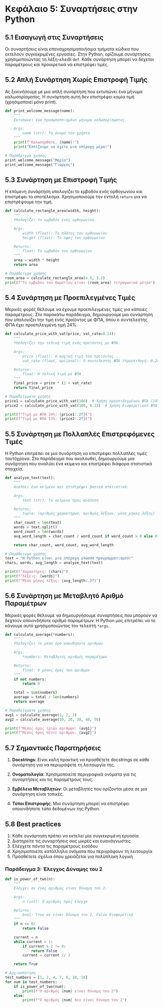 # Κεφάλαιο 5: Συναρτήσεις στην Python

## 5.1 Εισαγωγή στις Συναρτήσεις

Οι συναρτήσεις είναι επαναχρησιμοποιήσιμα τμήματα κώδικα που εκτελούν συγκεκριμένες εργασίες. Στην Python, ορίζουμε συναρτήσεις χρησιμοποιώντας τη λέξη-κλειδί `def`. Κάθε συνάρτηση μπορεί να δέχεται παραμέτρους και προαιρετικά να επιστρέφει τιμές.

## 5.2 Απλή Συνάρτηση Χωρίς Επιστροφή Τιμής

Ας ξεκινήσουμε με μια απλή συνάρτηση που εκτυπώνει ένα μήνυμα καλωσορίσματος. Η συνάρτηση αυτή δεν επιστρέφει καμία τιμή (χρησιμοποιεί μόνο print).

```python
def print_welcome_message(name):
    """
    Εκτυπώνει ένα προσωποποιημένο μήνυμα καλωσορίσματος.

    Args:
        name (str): Το όνομα του χρήστη
    """
    print(f"Καλωσήρθατε, {name}!")
    print("Ελπίζουμε να έχετε μια υπέροχη μέρα!")

# Παράδειγμα χρήσης
print_welcome_message("Μαρία")
print_welcome_message("Γιώργος")
```

## 5.3 Συνάρτηση με Επιστροφή Τιμής

Η επόμενη συνάρτηση υπολογίζει το εμβαδόν ενός ορθογωνίου και επιστρέφει το αποτέλεσμα. Χρησιμοποιούμε την εντολή `return` για να επιστρέψουμε την τιμή.

```python
def calculate_rectangle_area(width, height):
    """
    Υπολογίζει το εμβαδόν ενός ορθογωνίου.

    Args:
        width (float): Το πλάτος του ορθογωνίου
        height (float): Το ύψος του ορθογωνίου

    Returns:
        float: Το εμβαδόν του ορθογωνίου
    """
    area = width * height
    return area

# Παράδειγμα χρήσης
room_area = calculate_rectangle_area(4.5, 3.2)
print(f"Το εμβαδόν του δωματίου είναι {room_area} τετραγωνικά μέτρα")
```

## 5.4 Συνάρτηση με Προεπιλεγμένες Τιμές

Μερικές φορές θέλουμε να έχουμε προεπιλεγμένες τιμές για κάποιες παραμέτρους. Στο παρακάτω παράδειγμα, δημιουργούμε μια συνάρτηση που υπολογίζει την τιμή ενός προϊόντος με ΦΠΑ, όπου ο συντελεστής ΦΠΑ έχει προεπιλεγμένη τιμή 24%.

```python
def calculate_price_with_vat(price, vat_rate=0.24):
    """
    Υπολογίζει την τελική τιμή ενός προϊόντος με ΦΠΑ.

    Args:
        price (float): Η αρχική τιμή του προϊόντος
        vat_rate (float, optional): Ο συντελεστής ΦΠΑ (προεπιλογή: 0.24)

    Returns:
        float: Η τελική τιμή με ΦΠΑ
    """
    final_price = price * (1 + vat_rate)
    return final_price

# Παραδείγματα χρήσης
price1 = calculate_price_with_vat(100)  # Χρήση προεπιλεγμένου ΦΠΑ (24%)
price2 = calculate_price_with_vat(100, 0.13)  # Χρήση διαφορετικού ΦΠΑ (13%)

print(f"Τιμή με ΦΠΑ 24%: {price1:.2f}€")
print(f"Τιμή με ΦΠΑ 13%: {price2:.2f}€")
```

## 5.5 Συνάρτηση με Πολλαπλές Επιστρεφόμενες Τιμές

Η Python επιτρέπει σε μια συνάρτηση να επιστρέφει πολλαπλές τιμές ταυτόχρονα. Στο παράδειγμα που ακολουθεί, δημιουργούμε μια συνάρτηση που αναλύει ένα κείμενο και επιστρέφει διάφορα στατιστικά στοιχεία.

```python
def analyze_text(text):
    """
    Αναλύει ένα κείμενο και επιστρέφει βασικά στατιστικά.

    Args:
        text (str): Το κείμενο προς ανάλυση

    Returns:
        tuple: (αριθμός_χαρακτήρων, αριθμός_λέξεων, μέσο_μήκος_λέξης)
    """
    char_count = len(text)
    words = text.split()
    word_count = len(words)
    avg_word_length = char_count / word_count if word_count > 0 else 0

    return char_count, word_count, avg_word_length

# Παράδειγμα χρήσης
text = "Η Python είναι μια υπέροχη γλώσσα προγραμματισμού!"
chars, words, avg_length = analyze_text(text)

print(f"Χαρακτήρες: {chars}")
print(f"Λέξεις: {words}")
print(f"Μέσο μήκος λέξης: {avg_length:.2f}")
```

## 5.6 Συνάρτηση με Μεταβλητό Αριθμό Παραμέτρων

Μερικές φορές θέλουμε να δημιουργήσουμε συναρτήσεις που μπορούν να δεχτούν οποιονδήποτε αριθμό παραμέτρων. Η Python μας επιτρέπει να το κάνουμε αυτό χρησιμοποιώντας τον τελεστή `*args`.

```python
def calculate_average(*numbers):
    """
    Υπολογίζει το μέσο όρο οσωνδήποτε αριθμών.

    Args:
        *numbers: Μεταβλητός αριθμός παραμέτρων

    Returns:
        float: Ο μέσος όρος των αριθμών
    """
    if not numbers:
        return 0

    total = sum(numbers)
    average = total / len(numbers)
    return average

# Παραδείγματα χρήσης
avg1 = calculate_average(1, 2, 3)
avg2 = calculate_average(10, 20, 30, 40, 50)

print(f"Μέσος όρος τριών αριθμών: {avg1}")
print(f"Μέσος όρος πέντε αριθμών: {avg2}")
```

## 5.7 Σημαντικές Παρατηρήσεις

1. **Docstrings**: Είναι καλή πρακτική να προσθέτετε docstrings σε κάθε συνάρτηση για να περιγράψετε τη λειτουργία της.

2. **Ονοματολογία**: Χρησιμοποιείτε περιγραφικά ονόματα για τις συναρτήσεις και τις παραμέτρους τους.

3. **Εμβέλεια Μεταβλητών**: Οι μεταβλητές που ορίζονται μέσα σε μια συνάρτηση είναι τοπικές.

4. **Τύποι Επιστροφής**: Μια συνάρτηση μπορεί να επιστρέφει οποιονδήποτε τύπο δεδομένων της Python.

## 5.8 Best practices

1. Κάθε συνάρτηση πρέπει να εκτελεί μία συγκεκριμένη εργασία
2. Διατηρείτε τις συναρτήσεις σας μικρές και ευανάγνωστες
3. Ελέγχετε πάντα τις παραμέτρους εισόδου
4. Χρησιμοποιείτε κατάλληλα ονόματα που περιγράφουν τη λειτουργία
5. Προσθέτετε σχόλια όπου χρειάζεται για πολύπλοκη λογική

### Παράδειγμα 3: Έλεγχος Δύναμης του 2

```python
def is_power_of_two(n):
    """
    Ελέγχει αν ένας αριθμός είναι δύναμη του 2.

    Args:
        n (int): Ο αριθμός προς έλεγχο

    Returns:
        bool: True αν είναι δύναμη του 2, False διαφορετικά
    """
    if n <= 0:
        return False

    current = n
    while current > 1:
        if current % 2 != 0:
            return False
        current = current // 2

    return True

# Αρχικοποίηση
test_numbers = [1, 2, 4, 7, 8, 10, 16]
for num in test_numbers:
    if is_power_of_two(num):
        print(f"Ο αριθμός {num} είναι δύναμη του 2")
    else:
        print(f"Ο αριθμός {num} δεν είναι δύναμη του 2")
```
